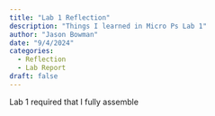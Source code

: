 ```yaml
---
title: "Lab 1 Reflection"
description: "Things I learned in Micro Ps Lab 1"
author: "Jason Bowman"
date: "9/4/2024"
categories:
  - Reflection
  - Lab Report
draft: false
---
```

Lab 1 required that I fully assemble 